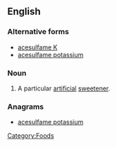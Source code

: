 ==English==
{{wikipedia}}

===Alternative forms===
* [[acesulfame K]]
* [[acesulfame potassium]]

===Noun===
{{en-noun|-|sg=[[potassium]] [[acesulfame]]}}

#  A particular [[artificial]] [[sweetener]].

===Anagrams===
* [[acesulfame potassium#English|acesulfame potassium]]

[[Category:Foods]]